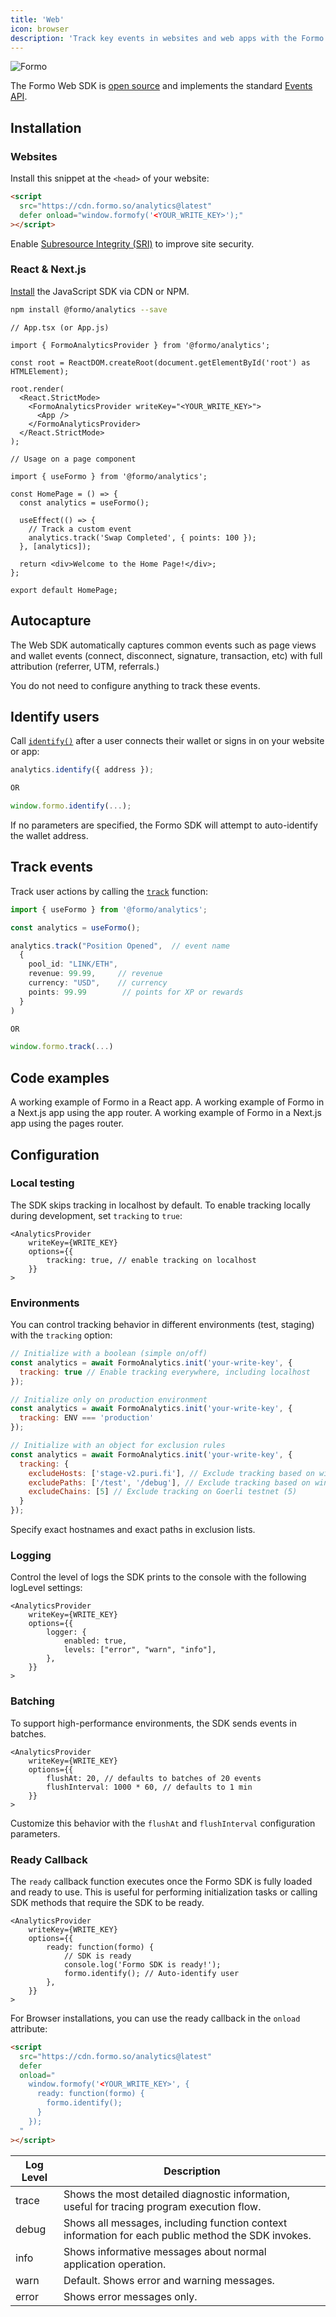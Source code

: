 ```yaml
---
title: 'Web'
icon: browser
description: 'Track key events in websites and web apps with the Formo Web SDK. Learn more about how to set up and configure the Formo Web SDK to measure what matters onchain.'
---
```


<Frame>
  <img src="/images/intro3.png" alt="Formo" />
</Frame>

The Formo Web SDK is [open source](https://github.com/getformo/sdk) and implements the standard [Events API](/data/events#events-api).

## Installation

### Websites

Install this snippet at the `<head>` of your website:

```html
<script
  src="https://cdn.formo.so/analytics@latest"
  defer onload="window.formofy('<YOUR_WRITE_KEY>');"
></script>
```

Enable [Subresource Integrity (SRI)](/security/sri) to improve site security.

### React & Next.js

[Install](/install) the JavaScript SDK via CDN or NPM.

```bash
npm install @formo/analytics --save
```

```tsx
// App.tsx (or App.js)

import { FormoAnalyticsProvider } from '@formo/analytics';

const root = ReactDOM.createRoot(document.getElementById('root') as HTMLElement);

root.render(
  <React.StrictMode>
    <FormoAnalyticsProvider writeKey="<YOUR_WRITE_KEY>">
      <App />
    </FormoAnalyticsProvider> 
  </React.StrictMode>
);
```

```tsx
// Usage on a page component

import { useFormo } from '@formo/analytics';

const HomePage = () => {
  const analytics = useFormo();

  useEffect(() => {
    // Track a custom event
    analytics.track('Swap Completed', { points: 100 });
  }, [analytics]);

  return <div>Welcome to the Home Page!</div>;
};

export default HomePage;
```

## Autocapture

The Web SDK automatically captures common events such as page views and wallet events (connect, disconnect, signature, transaction, etc) with full attribution (referrer, UTM, referrals.)

You do not need to configure anything to track these events.

## Identify users

Call [`identify()`](/data/events/identify) after a user connects their wallet or signs in on your website or app:

```ts
analytics.identify({ address });

OR

window.formo.identify(...);
```

If no parameters are specified, the Formo SDK will attempt to auto-identify the wallet address.

## Track events

Track user actions by calling the [`track`](/data/events/track) function:


```ts
import { useFormo } from '@formo/analytics';

const analytics = useFormo();

analytics.track("Position Opened",  // event name
  {
    pool_id: "LINK/ETH",
    revenue: 99.99,     // revenue
    currency: "USD",    // currency
    points: 99.99        // points for XP or rewards
  }
)

OR 

window.formo.track(...)
```

## Code examples

<CardGroup>
  <Card
    title="React example"
    icon="file-code"
    href="https://github.com/getformo/formo-analytics-example-react"
  >
    A working example of Formo in a React app.
  </Card>
  <Card
    title="Next.js (app router) example"
    icon="file-code"
    href="https://github.com/getformo/formo-analytics-example-next-app-router"
  >
    A working example of Formo in a Next.js app using the app router.
  </Card>
  <Card
    title="Next.js (pages router) example"
    icon="file-code"
    href="https://github.com/getformo/formo-analytics-example-next-page-router"
  >
    A working example of Formo in a Next.js app using the pages router.
  </Card>
</CardGroup>

## Configuration

### Local testing

The SDK skips tracking in localhost by default. 
To enable tracking locally during development, set `tracking` to `true`:

```tsx
<AnalyticsProvider
    writeKey={WRITE_KEY}
    options={{
        tracking: true, // enable tracking on localhost
    }}
>
```

### Environments

You can control tracking behavior in different environments (test, staging) with the `tracking` option:

```javascript
// Initialize with a boolean (simple on/off)
const analytics = await FormoAnalytics.init('your-write-key', {
  tracking: true // Enable tracking everywhere, including localhost
});

// Initialize only on production environment
const analytics = await FormoAnalytics.init('your-write-key', {
  tracking: ENV === 'production'
});

// Initialize with an object for exclusion rules
const analytics = await FormoAnalytics.init('your-write-key', {
  tracking: {
    excludeHosts: ['stage-v2.puri.fi'], // Exclude tracking based on window.location.hostname
    excludePaths: ['/test', '/debug'], // Exclude tracking based on window.location.pathname
    excludeChains: [5] // Exclude tracking on Goerli testnet (5)
  }
});
```

Specify exact hostnames and exact paths in exclusion lists.

### Logging

Control the level of logs the SDK prints to the console with the following logLevel settings:

```tsx
<AnalyticsProvider
    writeKey={WRITE_KEY}
    options={{
        logger: {
            enabled: true,
            levels: ["error", "warn", "info"],
        },
    }}
>
```

### Batching

To support high-performance environments, the SDK sends events in batches. 

```tsx
<AnalyticsProvider
    writeKey={WRITE_KEY}
    options={{
        flushAt: 20, // defaults to batches of 20 events
        flushInterval: 1000 * 60, // defaults to 1 min
    }}
>
```

Customize this behavior with the `flushAt` and `flushInterval` configuration parameters. 

### Ready Callback

The `ready` callback function executes once the Formo SDK is fully loaded and ready to use. This is useful for performing initialization tasks or calling SDK methods that require the SDK to be ready.

```tsx
<AnalyticsProvider
    writeKey={WRITE_KEY}
    options={{
        ready: function(formo) {
            // SDK is ready
            console.log('Formo SDK is ready!');            
            formo.identify(); // Auto-identify user
        },
    }}
>
```

For Browser installations, you can use the ready callback in the `onload` attribute:

```html
<script
  src="https://cdn.formo.so/analytics@latest"
  defer
  onload="
    window.formofy('<YOUR_WRITE_KEY>', {
      ready: function(formo) {
        formo.identify();
      }
    });
  "
></script>
```

| Log Level | Description |
|-----------|-------------|
| trace | Shows the most detailed diagnostic information, useful for tracing program execution flow. |
| debug | Shows all messages, including function context information for each public method the SDK invokes. |
| info | Shows informative messages about normal application operation. |
| warn | Default. Shows error and warning messages. |
| error | Shows error messages only. |

